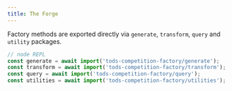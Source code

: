 ```yaml
---
title: The Forge
---
```


Factory methods are exported directly via `generate`, `transform`, `query` and `utility` packages.

```js
// node REPL
const generate = await import('tods-competition-factory/generate');
const transform = await import('tods-competition-factory/transform');
const query = await import('tods-competition-factory/query');
const utilities = await import('tods-competition-factory/utilities');
```

